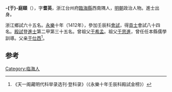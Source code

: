 '''-{于}-庭頤'''（{{bd|1375年||？}}），字'''耆英'''，浙江台州府[[臨海縣|臨海縣]]西南隅人，[[明朝|明朝]]政治人物。進士出身。

浙江鄉試六十五名。[[永樂|永樂]]十年（1412年），參加壬辰科[[會試|會試]]，得[[貢士|貢士]]會試八十四名。[[殿試|殿試]]登[[進士|進士]]第二甲第三十五名。曾祖父[[于希孟|于希孟]]。祖父[[于思進|于思進]]，曾任任本縣儒學訓導。父亲[[于仕西|于仕西]]<ref>《天一阁藏明代科举录选刊·登科录》（《永樂十年壬辰科殿試金榜》）</ref>。

==参考==
{{reflist}}
{{明朝人物小作品}}
{{永樂十年壬辰科殿試金榜}}
{{DEFAULTSORT:Yu于}}
[[Category:临海人|Category:临海人]]